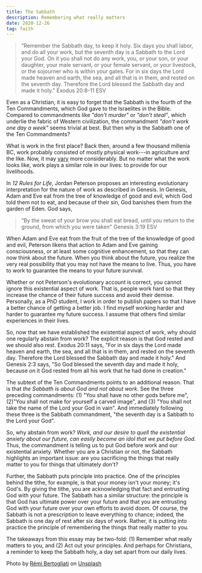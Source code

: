 ```yaml
---
title: The Sabbath
description: Remembering what really matters
date: 2020-12-26
tag: faith
---
```



> “Remember the Sabbath day, to keep it holy. Six days you shall labor, and do all your work, but the seventh day is a Sabbath to the Lord your God. On it you shall not do any work, you, or your son, or your daughter, your male servant, or your female servant, or your livestock, or the sojourner who is within your gates. For in six days the Lord made heaven and earth, the sea, and all that is in them, and rested on the seventh day. Therefore the Lord blessed the Sabbath day and made it holy."
> Exodus 20:8-11 ESV

Even as a Christian, it is easy to forget that the Sabbath is the fourth of the Ten Commandments, which God gave to the Israelites in the Bible. Compared to commandments like *"don't murder"* or *"don't steal"*, which underlie the fabric of Western civilization, the commandment *"don't work one day a week"* seems trivial at best. But then why is the Sabbath one of the Ten Commandments?

What is work in the first place? Back then, around a few thousand millenia BC, work probably consisted of mostly physical work---in agriculture and the like. Now, it may [vary](https://en.wikipedia.org/wiki/Economy_of_the_United_States_by_sector#Comparative_statistics) more considerably. But no matter what the work looks like, work plays a similar role in our lives: to provide for our livelihoods.

In *12 Rules for Life*, Jordan Peterson proposes an interesting evolutionary interpretation for the nature of work as described in Genesis. In Genesis, Adam and Eve eat from the tree of knowledge of good and evil, which God told them not to eat, and because of their sin, God banishes them from the garden of Eden. God says,


> “By the sweat of your brow
> you shall eat bread,
> until you return to the ground,
> from which you were taken"
> Genesis 3:19 ESV

When Adam and Eve eat from the fruit of the tree of the knowledge of good and evil, Peterson likens that action to Adam and Eve gaining consciousness, or at least some cognitive enhancement, so that they can now think about the future. When you think about the future, you realize the very real possibility that you may not have the means to live. Thus, you have to work to guarantee the means to your future survival.

Whether or not Peterson's evolutionary account is correct, you cannot ignore this existential aspect of work. That is, people work hard so that they increase the chance of their future success and avoid their demise. Personally, as a PhD student, I work in order to publish papers so that I have a better chance of getting a better job. I find myself working harder and harder to guarantee my future success. I assume that others find similar experiences in their lives.

So, now that we have established the existential aspect of work, why should one regularly abstain from work? The explicit reason is that God rested and we should also rest. Exodus 20:11 says, "For in six days the Lord made heaven and earth, the sea, and all that is in them, and rested on the seventh day. Therefore the Lord blessed the Sabbath day and made it holy." And Genesis 2:3 says, "So God blessed the seventh day and made it holy, because on it God rested from all his work that he had done in creation."

The subtext of the Ten Commandments points to an additional reason. That is that *the Sabbath is about God and not about work*. See the three preceding commandments: (1) "You shall have no other gods before me", (2)"You shall not make for yourself a carved image", and (3) "You shall not take the name of the Lord your God in vain". And immediately following these three is the Sabbath commandment, "the seventh day is a Sabbath to the Lord your God".

So, why abstain from work? *Work, and our desire to quell the existential anxiety about our future, can easily become an idol that we put before God.* Thus, the commandment is telling us to put God before work and our existential anxiety. Whether you are a Christian or not, the Sabbath highlights an important issue: are you sacrificing the things that really matter to you for things that ultimately don't?

Further, the Sabbath puts principle into practice. One of the principles behind the tithe, for example, is that your money isn't your money; it's God's. By giving the tithe, you are acknowledging that fact and entrusting God with your future. The Sabbath has a similar structure: the principle is that God has ultimate power over your future and that you are entrusting God with your future over your own efforts to avoid doom. Of course, the Sabbath is not a prescription to leave everything to chance; indeed, the Sabbath is one day of rest after six days of work. Rather, it is putting into practice the principle of remembering the things that really matter to you.

The takeaways from this essay may be two-fold: (1) Remember what really matters to you, and (2) Act out your principles. And perhaps for Christians, a reminder to keep the Sabbath holy, a day set apart from our daily lives.

Photo by <a href="https://unsplash.com/@remi_b?utm_source=unsplash&utm_medium=referral&utm_content=creditCopyText">Rémi Bertogliati</a> on <a href="https://unsplash.com/s/photos/chill?utm_source=unsplash&utm_medium=referral&utm_content=creditCopyText">Unsplash</a>
